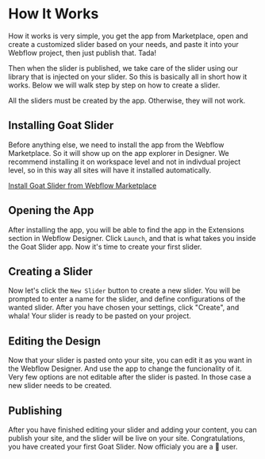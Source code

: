 
# How It Works

How it works is very simple, you get the app from Marketplace, open and create a customized slider based on your needs, and paste it into your Webflow project, then just publish that. Tada!

Then when the slider is published, we take care of the slider using our library that is injected on your slider. So this is basically all in short how it works. Below we will walk step by step on how to create a slider.

<Callout>
    All the sliders must be created by the app. Otherwise, they will not work.
</Callout>

## Installing Goat Slider

Before anything else, we need to install the app from the Webflow Marketplace. So it will show up on the app explorer in Designer. We recommend installing it on workspace level and not in indivdual project level, so in this way all sites will have it installed automatically.

[Install Goat Slider from Webflow Marketplace](https://l.azwedo.com/docs-install-goat-slider)

## Opening the App

After installing the app, you will be able to find the app in the Extensions section in Webflow Designer. Click `Launch`, and that is what takes you inside the Goat Slider app. Now it's time to create your first slider.

## Creating a Slider

Now let's click the `New Slider` button to create a new slider. You will be prompted to enter a name for the slider, and define configurations of the wanted slider. After you have chosen your settings, click "Create", and whala! Your slider is ready to be pasted on your project.

## Editing the Design

Now that your slider is pasted onto your site, you can edit it as you want in the Webflow Designer. And use the app to change the funcionality of it. Very few options are not editable after the slider is pasted. In those case a new slider needs to be created.

## Publishing

After you have finished editing your slider and adding your content, you can publish your site, and the slider will be live on your site. Congratulations, you have created your first Goat Slider. Now officialy you are a 🐐 user.